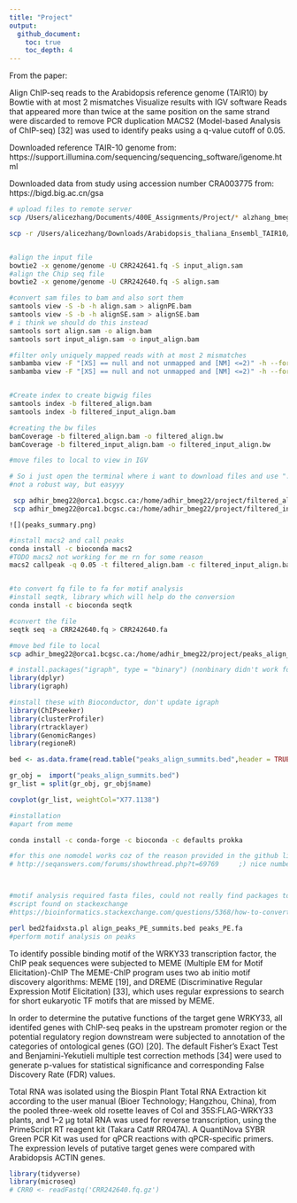 ```yaml
---
title: "Project"
output:
  github_document:
    toc: true
    toc_depth: 4
---
```

From the paper:

Align ChIP-seq reads to the Arabidopsis reference genome (TAIR10) by Bowtie with at most 2 mismatches Visualize results  with IGV software
Reads that appeared more than twice at the same position on the same strand were discarded to remove PCR duplication
MACS2 (Model-based Analysis of ChIP-seq) [32] was used to identify peaks using a q-value cutoff of 0.05.

Downloaded reference TAIR-10 genome from: https://support.illumina.com/sequencing/sequencing_software/igenome.html

Downloaded data from study using accession number CRA003775 from:
https://bigd.big.ac.cn/gsa

```bash
# upload files to remote server
scp /Users/alicezhang/Documents/400E_Assignments/Project/* alzhang_bmeg22@orca1.bcgsc.ca:/home/alzhang_bmeg22

scp -r /Users/alicezhang/Downloads/Arabidopsis_thaliana_Ensembl_TAIR10/Arabidopsis_thaliana/Ensembl/TAIR10/Sequence/Bowtie2Index alzhang_bmeg22@orca1.bcgsc.ca:/home/alzhang_bmeg22/genome


#align the input file
bowtie2 -x genome/genome -U CRR242641.fq -S input_align.sam
#align the Chip seq file
bowtie2 -x genome/genome -U CRR242640.fq -S align.sam

#convert sam files to bam and also sort them 
samtools view -S -b -h align.sam > alignPE.bam
samtools view -S -b -h alignSE.sam > alignSE.bam
# i think we should do this instead
samtools sort align.sam -o align.bam
samtools sort input_align.sam -o input_align.bam

#filter only uniquely mapped reads with at most 2 mismatches
sambamba view -F "[XS] == null and not unmapped and [NM] <=2)" -h --format=bam align.bam > filtered_align.bam
sambamba view -F "[XS] == null and not unmapped and [NM] <=2)" -h --format=bam input_align.bam > filtered_input_align.bam


#Create index to create bigwig files
samtools index -b filtered_align.bam
samtools index -b filtered_input_align.bam

#creating the bw files
bamCoverage -b filtered_align.bam -o filtered_align.bw
bamCoverage -b filtered_input_align.bam -o filtered_input_align.bw

#move files to local to view in IGV

# So i just open the terminal where i want to download files and use "." instead of directory address, makes things easier
#not a robust way, but easyyy

 scp adhir_bmeg22@orca1.bcgsc.ca:/home/adhir_bmeg22/project/filtered_align.bw .
 scp adhir_bmeg22@orca1.bcgsc.ca:/home/adhir_bmeg22/project/filtered_input_align.bw .
```

```{}
![](peaks_summary.png)
```

```bash
#install macs2 and call peaks
conda install -c bioconda macs2
#TODO macs2 not working for me rn for some reason
macs2 callpeak -q 0.05 -t filtered_align.bam -c filtered_input_align.bam -n peaks_align


#to convert fq file to fa for motif analysis
#install seqtk, library which will help do the conversion
conda install -c bioconda seqtk

#convert the file
seqtk seq -a CRR242640.fq > CRR242640.fa

#move bed file to local
scp adhir_bmeg22@orca1.bcgsc.ca:/home/adhir_bmeg22/project/peaks_align_summits.bed .
```

```r
# install.packages("igraph", type = "binary") (nonbinary didn't work for me for igraph)
library(dplyr)
library(igraph)

#install these with Bioconductor, don't update igraph
library(ChIPseeker)
library(clusterProfiler)
library(rtracklayer)
library(GenomicRanges)
library(regioneR)

bed <- as.data.frame(read.table("peaks_align_summits.bed",header = TRUE, sep="\t",stringsAsFactors=FALSE, quote=""))

gr_obj =  import("peaks_align_summits.bed")
gr_list = split(gr_obj, gr_obj$name)

covplot(gr_list, weightCol="X77.1138")

```

```bash





#installation 
#apart from meme

conda install -c conda-forge -c bioconda -c defaults prokka

#for this one nomodel works coz of the reason provided in the github link 
# http://seqanswers.com/forums/showthread.php?t=69769     ;) nice numbers in the link



#motif analysis required fasta files, could not really find packages to convert bed files to fasta so used this
#script found on stackexchange
#https://bioinformatics.stackexchange.com/questions/5368/how-to-convert-bed-file-to-fasta-file

perl bed2faidxsta.pl align_peaks_PE_summits.bed peaks_PE.fa
#perform motif analysis on peaks 

```
To identify possible binding motif of the WRKY33 transcription factor, the ChIP peak sequences were subjected to MEME (Multiple EM for Motif Elicitation)-ChIP 
The MEME-ChIP program uses two ab initio motif discovery algorithms: MEME [19], and DREME (Discriminative Regular Expression Motif Elicitation) [33], which uses regular expressions to search for short eukaryotic TF motifs that are missed by MEME.

In order to determine the putative functions of the target gene WRKY33, all identifed genes with ChIP-seq peaks in the upstream promoter region or the potential regulatory region downstream were subjected to annotation of the categories of ontological genes (GO) [20]. The default Fisher’s Exact Test and Benjamini-Yekutieli multiple test correction methods [34] were used to generate p-values for statistical significance and corresponding False Discovery Rate (FDR) values.

Total RNA was isolated using the Biospin Plant Total RNA Extraction kit according to the user manual (Bioer Technology; Hangzhou, China), from the pooled three-week old rosette leaves of Col and 35S:FLAG-WRKY33 plants, and 1–2 μg total RNA was used for reverse transcription, using the PrimeScript RT reagent kit (Takara Cat# RR047A). A QuantiNova SYBR Green PCR Kit was used for qPCR reactions with qPCR-specific primers. The expression levels of putative target genes were compared with Arabidopsis ACTIN genes.

```r
library(tidyverse)
library(microseq)
# CRR0 <- readFastq('CRR242640.fq.gz')
```


